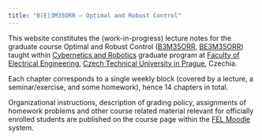 ```yaml
---
title: "B(E)3M35ORR – Optimal and Robust Control"
---
```


This website constitutes the (work-in-progress) lecture notes for the graduate course Optimal and Robust Control ([B3M35ORR](https://intranet.fel.cvut.cz/cz/education/bk/predmety/46/70/p4670206.html), [BE3M35ORR](https://intranet.fel.cvut.cz/en/education/bk/predmety/46/79/p4679706.html)) taught within [Cybernetics and Robotics](https://kyr.fel.cvut.cz) graduate program at [Faculty of Electrical Engineering](https://fel.cvut.cz), [Czech Technical University in Prague](https://cvut.cz), Czechia. 

Each chapter corresponds to a single weekly block (covered by a lecture, a seminar/exercise, and some homework), hence 14 chapters in total.

Organizational instructions, description of grading policy, assignments of homework problems and other course related material relevant for officially enrolled students are published on the course page within the [FEL Moodle](https://moodle.fel.cvut.cz) system.

